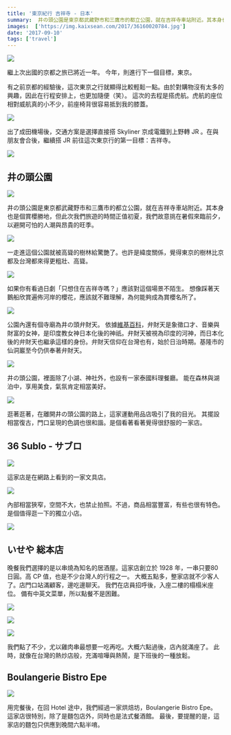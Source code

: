 ```yaml
---
title: '東京紀行 吉祥寺 - 日本'
summary:  井の頭公園是東京都武藏野市和三鷹市的都立公園，就在吉祥寺車站附近。其本身也是個賞櫻勝地，但此次我們旅遊的時間正值初夏，我們故意挑在暑假來臨前夕，以避開可怕的人潮與昂貴的旺季。
images:  ['https://img.kaixsean.com/2017/36160020784.jpg']
date: '2017-09-10'
tags: ['travel']
---
```

![](https://img.kaixsean.com/2017/36160020784.jpg)

繼上次出國的京都之旅已將近一年。 今年，則進行下一個目標，東京。 

有之前京都的經驗後，這次東京之行就顯得比較輕鬆一點。由於對購物沒有太多的興趣，因此在行程安排上，也更加隨便（笑）。 這次的去程是搭虎航。虎航的座位相對威航真的小不少，前座椅背很容易抵到我的膝蓋。

![](https://img.kaixsean.com/2017/36995683915.jpg)

出了成田機場後，交通方案是選擇直接搭 Skyliner 京成電鐵到上野轉 JR 。在與朋友會合後，繼續搭 JR 前往這次東京行的第一目標：吉祥寺。

![](https://img.kaixsean.com/2017/36187106743.jpg)

## 井の頭公園

![](https://img.kaixsean.com/2017/36855341241.jpg)

井の頭公園是東京都武藏野市和三鷹市的都立公園，就在吉祥寺車站附近。其本身也是個賞櫻勝地，但此次我們旅遊的時間正值初夏，我們故意挑在暑假來臨前夕，以避開可怕的人潮與昂貴的旺季。

![](https://img.kaixsean.com/2017/36187106263.jpg)

一走進這個公園就被高聳的樹林給驚艷了。也許是緯度關係，覺得東京的樹林比京都及台灣都來得更粗壯、高聳。

![](https://img.kaixsean.com/2017/36159950224.jpg)

如果你有看過日劇「只想住在吉祥寺嗎？」應該對這個場景不陌生。 想像踩著天鵝船欣賞遍佈河岸的櫻花，應該就不難理解，為何能夠成為賞櫻名所了。

![](https://img.kaixsean.com/2017/36187103273.jpg)

公園內還有個寺廟為井の頭弁財天。 依據[維基百科](https://zh.wikipedia.org/wiki/辯才天)，弁財天是象徵口才、音樂與財富的女神，是印度教女神日本化後的神祇。弁財天被視為印度的河神，而日本化後的弁財天也繼承這樣的身份。弁財天信仰在台灣也有，始於日治時期。基隆市的仙洞巖至今仍供奉著弁財天。

![](https://img.kaixsean.com/2017/36598593300.jpg)

井の頭公園，裡面除了小湖、神社外，也設有一家泰國料理餐廳。 能在森林與湖泊中，享用美食，氣氛肯定相當美好。

![](https://img.kaixsean.com/2017/36598592040.jpg)

逛著逛著，在離開井の頭公園的路上，這家運動用品店吸引了我的目光。 其擺設相當復古，門口呈現的色調也很和諧。是個看著看著覺得很舒服的一家店。

## 36 Sublo - サブロ

![](https://img.kaixsean.com/2017/36598732260.jpg)

這家店是在網路上看到的一家文具店。

![](https://img.kaixsean.com/2017/36598732950.jpg)

內部相當狹窄，空間不大，也禁止拍照。不過，商品相當豐富，有些也很有特色。 是個值得逛一下的獨立小店。

![](https://img.kaixsean.com/2017/36598590850.jpg)

## いせや 総本店

晚餐我們選擇的是以串燒為知名的居酒屋。這家店創立於 1928 年，一串只要80日圓。高 CP 值，也是不少台灣人的行程之一。 大概五點多，整家店就不少客人了。店門口站滿顧客，邊吃邊聊天。 我們在店員招呼後，入座二樓的榻榻米座位。 備有中英文菜單，所以點餐不是困難。

![](https://img.kaixsean.com/2017/36855330991.jpg)

![](https://img.kaixsean.com/2017/36598589100.jpg)

![](https://img.kaixsean.com/2017/36598588830.jpg)

我們點了不少，尤以雞肉串最想要一吃再吃。大概六點過後，店內就滿座了。 此時，就像在台灣的熱炒店般，充滿喧嘩與熱鬧，是下班後的一種放鬆。

## Boulangerie Bistro Epe

![](https://img.kaixsean.com/2017/36598587950.jpg)

用完餐後，在回 Hotel 途中，我們經過一家烘焙坊，Boulangerie Bistro Epe。 這家店很特別，除了是麵包店外，同時也是法式餐酒館。 最後，要提醒的是，這家店的麵包只供應到晚間六點半唷。
